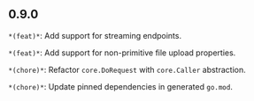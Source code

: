 ## 0.9.0
`*(feat)*`: Add support for streaming endpoints.

`*(feat)*`: Add support for non-primitive file upload properties.

`*(chore)*`: Refactor `core.DoRequest` with `core.Caller` abstraction.

`*(chore)*`: Update pinned dependencies in generated `go.mod`.

